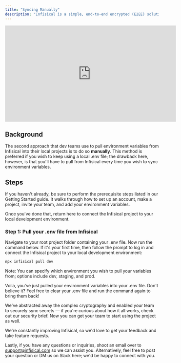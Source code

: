 ---
title: "Syncing Manually"
description: "Infisical is a simple, end-to-end encrypted (E2EE) solution that enables teams to sync and manage their .env files in seconds."
---

<iframe
  class="w-full"
  width="560"
  height="315"
  src="https://www.youtube.com/embed/DVa63Q8D2BI"
  title="YouTube video player"
  frameborder="0"
  allow="accelerometer; autoplay; clipboard-write; encrypted-media; gyroscope; picture-in-picture"
  allowfullscreen
></iframe>

## Background

The second approach that dev teams use to pull environment variables from Infisical into their local projects is to do so **manually**. This method is preferred if you wish to keep using a local .env file; the drawback here, however, is that you'll have to pull from Infisical every time you wish to sync environment variables.

## Steps

If you haven't already, be sure to perform the prerequisite steps listed in our Getting Started guide. It walks through how to set up an account, make a project, invite your team, and add your environment variables.

Once you've done that, return here to connect the Infisical project to your local development environment.

### Step 1: Pull your .env file from Infisical

Navigate to your root project folder containing your .env file. Now run the command below. If it's your first time, then follow the prompt to log in and connect the Infisical project to your local development environment:

```bash
npx infisical pull dev
```

Note: You can specify which environment you wish to pull your variables from; options include dev, staging, and prod.

Voila, you've just pulled your environment variables into your .env file. Don't believe it? Feel free to clear your .env file and run the command again to bring them back!

We've abstracted away the complex cryptography and enabled your team to securely sync secrets — if you're curious about how it all works, check out our security brief. Now you can get your team to start using the project as well.

We're constantly improving Infisical, so we'd love to get your feedback and take feature requests.

Lastly, if you have any questions or inquiries, shoot an email over to [support@infisical.com](mailto:support@infisical.com) so we can assist you. Alternatively, feel free to post your question or DM us on Slack here; we'd be happy to connect with you.
